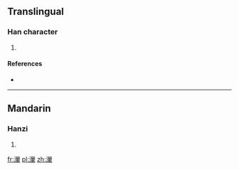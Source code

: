 ==Translingual==

===Han character===
{{Han char|rn=85|rad=水|as=15|sn=18|four=|canj=ESMJ,XESMJ}}

# {{defn|Han|sort=水15}}

====References====
* {{Han ref|kx=0658.380|dkj=18595|dj=1068.320|hdz=31781.050|uh=7008|ud=28680}}

----

==Mandarin==

===Hanzi===
{{cmn-hanzi|pin=[[huī]] ([[hui1]])|wg=hui<sup>1</sup>}}

# {{defn|lang=cmn|sort=水15}}

[[fr:瀈]]
[[pl:瀈]]
[[zh:瀈]]